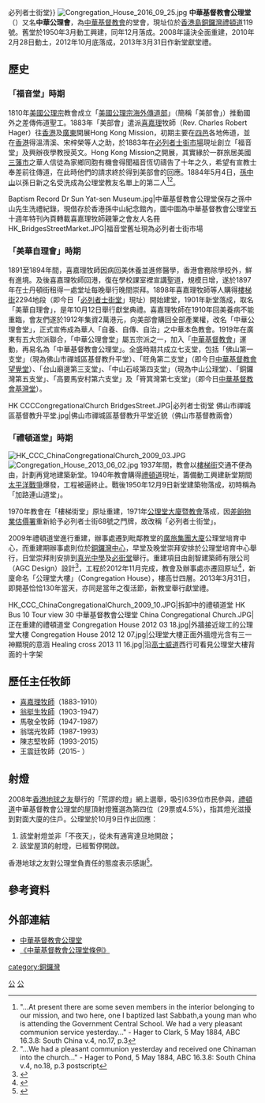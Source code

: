 {{About|位於[[銅鑼灣|銅鑼灣]]的[[中華基督教會|中華基督教會]]堂會|位於[[上環|上環]][[必列者士街|必列者士街]]的同名堂會|中華基督教會公理堂（必列者士街）{{!}}必列者士街堂}}
{{Infobox church
| name                 = 公理堂
| fullname             = 中華基督教會公理堂
| image                = 銅鑼灣 Causeway Bay 禮頓道 Leighton Road 中華基督教會公理堂 China Congregational Church, 2022.jpg
| imagesize            = 200
| landscape            = 
| caption              = 公理堂大樓
| location             = [[銅鑼灣|銅鑼灣]]
| country              = [[香港|香港]]
| coordinates          = 
| denomination         = [[公理宗|公理宗]]／[[中華基督教會香港區會|中華基督教會香港區會]]
| tradition            = 
| membership           = 
| attendance           = 
| website              = [http://www.ccc.org.hk www.ccc.org.hk ]

| former name          = 美華自理會<br>中華公理會堂
| bull date            = 
| founded date         = {{start date|1883||}}
| founder              = [[喜嘉理|喜嘉理牧師]]
| dedication           = 
| dedicated date       = 
| consecrated date     = 
| cult                 = 
| relics               = 
| events               = 
| past bishop          = 
| people               = 

| status               = 
| functional status    = 
| architect            = 
| architectural type   = 
| style                = 
| groundbreaking       = 2010年
| completed date       = 2012年
| construction cost    = 
| closed date          = 
| demolished date      = 

| capacity             = 
| length               = 
| width                =
| width nave           =
| height               =
| diameter             =
| other dimensions     = 
| floor count          = 
| floor area           =
| materials            = 

| parish               = 
| deanery              = 
| archdeaconry         = 
| diocese              = 
| province             = 
| presbytery           = 
| synod                = 
| circuit              = 
| district             = 
| division             = 
| subdivision          = 

| archbishop           = 
| bishop               = 
| dean                 = 
| subdean              = 
| provost              = 
| provost-rector       = 
| viceprovost          = 
| canon                = 
| canonpastor          = 
| precentor            = 
| archdeacon           = 
| prebendary           = 
| rector               = 
| vicar                = 
| curate               = 
| priest               = 
| asstpriest           = 
| minister             = 
| assistant            = 
| honpriest            = 
| deacon               = 
| deaconness           = 
| seniorpastor         = 
| pastor               = 
| abbot                = 
| chaplain             = 

| reader               = 
| organistdom          = 
| director             = 
| organist             = 
| organscholar         = 
| chapterclerk         = 
| laychapter           = 
| warden               = 
| flowerguild          = 
| musicgroup           = 
| parishadmin          = 
| serversguild         = 
| logo                 = 
| logosize             = 
}}
[[File:Congregation_House_2016_09_25.jpg|thumb]]
'''中華基督教會公理堂'''（{{lang-en|China Congregational Church}}）又名'''中華公理會'''，為[[中華基督教會香港區會|中華基督教會]]的堂會，現址位於[[香港島|香港島]][[銅鑼灣|銅鑼灣]][[禮頓道|禮頓道]]119號。舊堂於1950年3月動工興建，同年12月落成。2008年議決全面重建，2010年2月28日動土，2012年10月底落成，2013年3月31日作新堂獻堂禮。

== 歷史 ==
=== 「福音堂」時期 ===
1810年[[美國|美國]][[公理宗|公理宗]]教會成立「[[美國公理會差會|美國公理宗海外傳道部]]」（簡稱「美部會」）推動國外之差傳佈道聖工。1883年「美部會」遣派[[喜嘉理|喜嘉理]]牧師（Rev. Charles Robert Hager）往[[香港|香港]]及[[廣東|廣東]]開展Hong Kong Mission，初期主要在[[四邑|四邑]]各地佈道，並在[[香港|香港]]得溫清溪、宋梓榮等人之助，於1883年在[[必列啫士街街市|必列者士街市場]]現址創立「福音堂」及興辦夜學教授英文。Hong Kong Mission之開展，其實緣於一群旅居美國[[三藩市|三藩市]]之華人信徒為家鄉同胞有機會得聞福音恆切禱告了十年之久，希望有宣教士奉差前往傳道，在此時他們的請求終於得到美部會的回應。1884年5月4日，[[孫中山|孫中山]]以孫日新之名受洗成為公理堂教友名單上的第二人<ref>"...At present there are some seven members in the interior belonging to our mission, and two here, one I baptized last Sabbath,a young man who is attending the Government Central School. We had a very pleasant communion service yesterday..." - Hager to Clark, 5 May 1884, ABC 16.3.8: South China v.4, no.17, p.3</ref><ref>"...We had a pleasant communion yesterday and received one Chinaman into the church..." - Hager to Pond, 5 May 1884, ABC 16.3.8: South China v.4, no.18, p.3 postscript</ref>。
<gallery>
Baptism Record Dr Sun Yat-sen Museum.jpg|中華基督教會公理堂保存之孫中山先生洗禮紀錄，現借存於香港孫中山紀念館內，圖中圖為中華基督教會公理堂五十週年特刊內頁轉載喜嘉理牧師親筆之會友人名冊
HK_BridgesStreetMarket.JPG|福音堂舊址現為必列者士街市場
</gallery>

=== 「美華自理會」時期 ===
1891至1894年間，喜嘉理牧師因病回美休養並進修醫學，香港會務除學校外，鮮有進境。及後喜嘉理牧師回港，復在學校課室裡宣講聖道，規模日增，遂於1897年在士丹頓街租得一處堂址每晚舉行晚間崇拜。1898年喜嘉理牧師等人購得[[樓梯街|樓梯街]]2294地段（即今日「[[中華基督教會公理堂_(必列者士街)|必列者士街堂]]」現址）開始建堂，1901年新堂落成，取名「美華自理會」，是年10月12日舉行獻堂典禮。喜嘉理牧師在1910年回美養病不能重臨，會友們遂於1912年集資2萬港元，向美部會購回全部產業權，改名「中華公理會堂」，正式宣佈成為華人「自養、自傳、自治」之中華本色教會。1919年在廣東有五大宗派聯合，「中華公理會堂」屬五宗派之一，加入「[[中華基督教會|中華基督教會]]」運動，再易名為「中華基督教會公理堂」。全盛時期共成立七支堂，包括「佛山第一支堂」（現為佛山市禪城區基督教升平堂）、「旺角第二支堂」（即今日[http://www.cccmkc.org.hk/ 中華基督教會望覺堂]{{Wayback|url=http://www.cccmkc.org.hk/ |date=20161002144424 }}）、「台山廟邊第三支堂」、「中山石岐第四支堂」（現為中山公理堂）、「銅鑼灣第五支堂」、「高要馬安村第六支堂」及「筲箕灣第七支堂」（即今日[http://kwc.hostarea52.com/ 中華基督教會基灣堂]{{Wayback|url=http://kwc.hostarea52.com/ |date=20161002114744 }}）。
<gallery>
HK CCCCongregationalChurch BridgesStreet.JPG|必列者士街堂
佛山市禪城區基督教升平堂.jpg|佛山市禪城區基督教升平堂近貌（佛山市基督教兩會）
</gallery>

=== 「禮頓道堂」時期 ===
[[File:HK_CCC_ChinaCongregationalChurch_2009_03.JPG|thumb]]
[[File:Congregation_House_2013_06_02.jpg|thumb]]
1937年間，教會以[[樓梯街|樓梯街]]交通不便為由，計劃再覓地建築新堂。1940年教會購得[[禮頓道|禮頓道]]現址，籌備動工興建新堂期間[[太平洋戰爭|太平洋戰爭]]爆發，工程被逼終止。戰後1950年12月9日新堂建築物落成，初時稱為「加路連山道堂」。

1970年教會在「樓梯街堂」原址重建，1971年[[公理堂大廈暨教會|公理堂大廈暨教會]]落成，因[[差餉物業估價署|差餉物業估價署]]重新給予必列者士街68號之門牌，故改稱「必列者士街堂」。

2009年禮頓道堂進行重建，辦事處遷到毗鄰教堂的[[廣旅集團大廈|廣旅集團大廈]]公理堂培育中心，而重建期辦事處則位於[[銅鑼灣中心|銅鑼灣中心]]，早堂及晚堂崇拜安排於公理堂培育中心舉行，日堂崇拜則安排到[[香港真光中學|真光中學]]及[[中華基督教會公理堂_(必列者士街)|必街堂]]舉行。重建項目由創智建築師有限公司（AGC Design）設計<ref>{{Cite web|title=項目：中華基督教會公理堂|url=https://www.agcdesign.com.hk/zh-hant/projects/details/19/6/|access-date=2022-01-16|publisher=創智建築師有限公司}}</ref>，工程於2012年11月完成，教會及辦事處亦遷回原址<ref>{{Cite web |url=https://www.youtube.com/watch?v=A31wCmc4iCI |title=存档副本 |accessdate=2016-09-30 |archive-date=2019-02-20 |archive-url=https://web.archive.org/web/20190220230359/https://www.youtube.com/watch?v=A31wCmc4iCI |dead-url=no }}</ref>，新廈命名「公理堂大樓」（Congregation House），樓高廿四層。2013年3月31日，即開基恰恰130年當天，亦同是當年之復活節，新教堂舉行獻堂禮。
<gallery>
HK_CCC_ChinaCongregationalChurch_2009_10.JPG|拆卸中的禮頓道堂
HK Bus 10 Tour view 30 中華基督教會公理堂 China Congregational Church.JPG|正在重建的禮頓道堂
Congregation House 2012 03 18.jpg|外牆接近竣工的公理堂大樓
Congregation House 2012 12 07.jpg|公理堂大樓正面外牆燈光含有三一神顯現的意涵
Healing cross 2013 11 16.jpg|沿[[高士威道|高士威道]]西行可看見公理堂大樓背面的十字架
</gallery>

== 歷任主任牧師 ==
*[[喜嘉理|喜嘉理牧師]]（1883-1910）
*[[翁挺生|翁挺生牧師]]（1903-1947）
*馬敬全牧師（1947-1987）
*翁瑞光牧師（1987-1993）
*陳志堅牧師（1993-2015）
*王震廷牧師（2015-    ）

== 射燈 ==
2008年[[香港地球之友|香港地球之友]]舉行的「荒謬的燈」網上選舉，吸引639位市民參與，[[禮頓道|禮頓道]]中華基督教會公理堂的屋頂射燈獲選為第四位（29票或4.5%），指其燈光滋擾到對面大廈的住戶。公理堂於10月9日作出回應：

# 該堂射燈並非「不夜天」，從未有通宵達旦地開啟；
# 該堂屋頂的射燈，已經暫停開啟。

香港地球之友對公理堂負責任的態度表示感謝<ref>{{cite web |language=zh-hk |url=http://www.foe.org.hk/welcome/gettc.asp?language=tc&id_path=1,%207,%2028,%20150,%203781,%203937 |title=皇室堡 荒謬第一燈 光污染地標(含「中華基督教會公理堂」回應) |publisher=香港地球之友 |date=2008-10-16 |accessdate=2009-10-13 |deadurl=yes |archiveurl=https://web.archive.org/web/20081208161918/http://www.foe.org.hk/welcome/gettc.asp?language=tc&id_path=1%2C%207%2C%2028%2C%20150%2C%203781%2C%203937 |archivedate=2008-12-08 }}</ref>。

== 參考資料 ==
{{reflist}}

== 外部連結 ==
{{commonscat|China Congregational Church|中華公理會}}
*[http://www.ccc.org.hk 中華基督教會公理堂]{{Wayback|url=http://www.ccc.org.hk/ |date=20070608213344 }}
*[http://www.legislation.gov.hk/blis_pdf.nsf/6799165D2FEE3FA94825755E0033E532/C7FCA0EE2F8B9FAE482575EF002186E6/$FILE/CAP_1009_c_b5.pdf 《中華基督教會公理堂條例》]{{Wayback|url=http://www.legislation.gov.hk/blis_pdf.nsf/6799165D2FEE3FA94825755E0033E532/C7FCA0EE2F8B9FAE482575EF002186E6/$FILE/CAP_1009_c_b5.pdf |date=20160307060149 }}

[[Category:中華基督教會|公]]
[[Category:香港新教教堂|公]]
[[category:銅鑼灣|category:銅鑼灣]]
